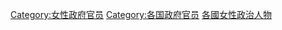 {{Categories by country|nocat}}

[[Category:女性政府官员|Category:女性政府官员]]
[[Category:各国政府官员|Category:各国政府官员]]
[[Category:各國女性政治人物|]]